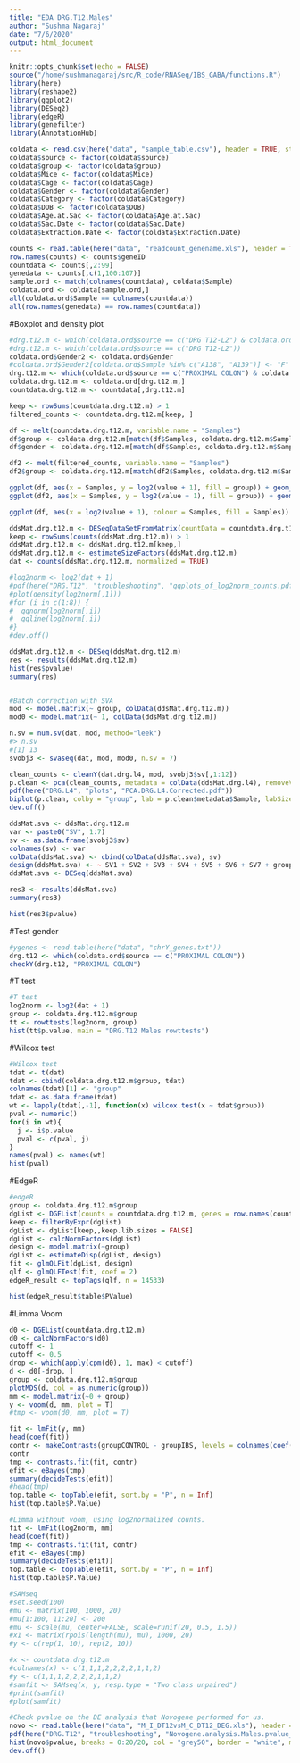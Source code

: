 ```yaml
---
title: "EDA DRG.T12.Males"
author: "Sushma Nagaraj"
date: "7/6/2020"
output: html_document
---
```


```r
knitr::opts_chunk$set(echo = FALSE)
source("/home/sushmanagaraj/src/R_code/RNASeq/IBS_GABA/functions.R")
library(here)
library(reshape2)
library(ggplot2)
library(DESeq2)
library(edgeR)
library(genefilter)
library(AnnotationHub)
```

```r
coldata <- read.csv(here("data", "sample_table.csv"), header = TRUE, stringsAsFactors = FALSE)
coldata$source <- factor(coldata$source)
coldata$group <- factor(coldata$group)
coldata$Mice <- factor(coldata$Mice)
coldata$Cage <- factor(coldata$Cage)
coldata$Gender <- factor(coldata$Gender)
coldata$Category <- factor(coldata$Category)
coldata$DOB <- factor(coldata$DOB)
coldata$Age.at.Sac <- factor(coldata$Age.at.Sac)
coldata$Sac.Date <- factor(coldata$Sac.Date)
coldata$Extraction.Date <- factor(coldata$Extraction.Date)

counts <- read.table(here("data", "readcount_genename.xls"), header = TRUE, stringsAsFactors = FALSE)
row.names(counts) <- counts$geneID
countdata <- counts[,2:99]
genedata <- counts[,c(1,100:107)]
sample.ord <- match(colnames(countdata), coldata$Sample)
coldata.ord <- coldata[sample.ord,]
all(coldata.ord$Sample == colnames(countdata))
all(row.names(genedata) == row.names(countdata))
```

#Boxplot and density plot
```r
#drg.t12.m <- which(coldata.ord$source == c("DRG T12-L2") & coldata.ord$Gender == "M")
#drg.t12.m <- which(coldata.ord$source == c("DRG T12-L2"))
coldata.ord$Gender2 <- coldata.ord$Gender
#coldata.ord$Gender2[coldata.ord$Sample %in% c("A138", "A139")] <- "F"
drg.t12.m <- which(coldata.ord$source == c("PROXIMAL COLON") & coldata.ord$Gender == "F")
coldata.drg.t12.m <- coldata.ord[drg.t12.m,]
countdata.drg.t12.m <- countdata[,drg.t12.m]

keep <- rowSums(countdata.drg.t12.m) > 1
filtered_counts <- countdata.drg.t12.m[keep, ]

df <- melt(countdata.drg.t12.m, variable.name = "Samples")
df$group <- coldata.drg.t12.m[match(df$Samples, coldata.drg.t12.m$Sample), "group"]
df$gender <- coldata.drg.t12.m[match(df$Samples, coldata.drg.t12.m$Sample), "Gender"]

df2 <- melt(filtered_counts, variable.name = "Samples")
df2$group <- coldata.drg.t12.m[match(df2$Samples, coldata.drg.t12.m$Sample), "group"]

ggplot(df, aes(x = Samples, y = log2(value + 1), fill = group)) + geom_boxplot() + ylab(expression(log[2](count + 1))) + ggtitle("DRG.T12 Males filtered counts")
ggplot(df2, aes(x = Samples, y = log2(value + 1), fill = group)) + geom_boxplot() + ylab(expression(log[2](count + 1))) + ggtitle("Proximal Colon Females filtered counts (rowsums > 1)")

ggplot(df, aes(x = log2(value + 1), colour = Samples, fill = Samples)) + geom_density(alpha = 0.2, size = 1.25) + facet_wrap(~ group) + xlab(expression(log[2](count + 1)))

ddsMat.drg.t12.m <- DESeqDataSetFromMatrix(countData = countdata.drg.t12.m, colData = coldata.drg.t12.m, design = ~ group)
keep <- rowSums(counts(ddsMat.drg.t12.m)) > 1
ddsMat.drg.t12.m <- ddsMat.drg.t12.m[keep,]
ddsMat.drg.t12.m <- estimateSizeFactors(ddsMat.drg.t12.m)
dat <- counts(ddsMat.drg.t12.m, normalized = TRUE)

#log2norm <- log2(dat + 1)
#pdf(here("DRG.T12", "troubleshooting", "qqplots_of_log2norm_counts.pdf"))
#plot(density(log2norm[,1]))
#for (i in c(1:8)) {
#  qqnorm(log2norm[,i])
#  qqline(log2norm[,i])
#}
#dev.off()
```


```r
ddsMat.drg.t12.m <- DESeq(ddsMat.drg.t12.m)
res <- results(ddsMat.drg.t12.m)
hist(res$pvalue)
summary(res)


#Batch correction with SVA
mod <- model.matrix(~ group, colData(ddsMat.drg.t12.m))
mod0 <- model.matrix(~ 1, colData(ddsMat.drg.t12.m))

n.sv = num.sv(dat, mod, method="leek")
#> n.sv
#[1] 13
svobj3 <- svaseq(dat, mod, mod0, n.sv = 7)

clean_counts <- cleanY(dat.drg.l4, mod, svobj3$sv[,1:12])
p.clean <- pca(clean_counts, metadata = colData(ddsMat.drg.l4), removeVar = 0.3)
pdf(here("DRG.L4", "plots", "PCA.DRG.L4.Corrected.pdf"))
biplot(p.clean, colby = "group", lab = p.clean$metadata$Sample, labSize = 3, pointSize = 3, legendPosition = 'right', title = "DRG L4-S2 Corrected with SVA using 12 surrogate variables")
dev.off()

ddsMat.sva <- ddsMat.drg.t12.m
var <- paste0("SV", 1:7)
sv <- as.data.frame(svobj3$sv)
colnames(sv) <- var
colData(ddsMat.sva) <- cbind(colData(ddsMat.sva), sv)
design(ddsMat.sva) <- ~ SV1 + SV2 + SV3 + SV4 + SV5 + SV6 + SV7 + group
ddsMat.sva <- DESeq(ddsMat.sva)

res3 <- results(ddsMat.sva)
summary(res3)

hist(res3$pvalue)

```

#Test gender
```r
#ygenes <- read.table(here("data", "chrY_genes.txt"))
drg.t12 <- which(coldata.ord$source == c("PROXIMAL COLON"))
checkY(drg.t12, "PROXIMAL COLON")
```

#T test
```r
#T test
log2norm <- log2(dat + 1)
group <- coldata.drg.t12.m$group
tt <- rowttests(log2norm, group)
hist(tt$p.value, main = "DRG.T12 Males rowttests")
```

#Wilcox test
```r
#Wilcox test
tdat <- t(dat)
tdat <- cbind(coldata.drg.t12.m$group, tdat)
colnames(tdat)[1] <- "group"
tdat <- as.data.frame(tdat)
wt <- lapply(tdat[,-1], function(x) wilcox.test(x ~ tdat$group))
pval <- numeric()
for(i in wt){
  j <- i$p.value
  pval <- c(pval, j)
}
names(pval) <- names(wt)
hist(pval)
```

#EdgeR
```r
#edgeR
group <- coldata.drg.t12.m$group
dgList <- DGEList(counts = countdata.drg.t12.m, genes = row.names(countdata.drg.t12.m), group = group)
keep <- filterByExpr(dgList)
dgList <- dgList[keep,,keep.lib.sizes = FALSE]
dgList <- calcNormFactors(dgList)
design <- model.matrix(~group)
dgList <- estimateDisp(dgList, design)
fit <- glmQLFit(dgList, design)
qlf <- glmQLFTest(fit, coef = 2)
edgeR_result <- topTags(qlf, n = 14533)

hist(edgeR_result$table$PValue)
```

#Limma Voom
```r
d0 <- DGEList(countdata.drg.t12.m)
d0 <- calcNormFactors(d0)
cutoff <- 1
cutoff <- 0.5
drop <- which(apply(cpm(d0), 1, max) < cutoff)
d <- d0[-drop, ]
group <- coldata.drg.t12.m$group
plotMDS(d, col = as.numeric(group))
mm <- model.matrix(~0 + group)
y <- voom(d, mm, plot = T)
#tmp <- voom(d0, mm, plot = T)

fit <- lmFit(y, mm)
head(coef(fit))
contr <- makeContrasts(groupCONTROL - groupIBS, levels = colnames(coef(fit)))
contr
tmp <- contrasts.fit(fit, contr)
efit <- eBayes(tmp)
summary(decideTests(efit))
#head(tmp)
top.table <- topTable(efit, sort.by = "P", n = Inf)
hist(top.table$P.Value)

#Limma without voom, using log2normalized counts.
fit <- lmFit(log2norm, mm)
head(coef(fit))
tmp <- contrasts.fit(fit, contr)
efit <- eBayes(tmp)
summary(decideTests(efit))
top.table <- topTable(efit, sort.by = "P", n = Inf)
hist(top.table$P.Value)
```


```r
#SAMseq
#set.seed(100)
#mu <- matrix(100, 1000, 20)
#mu[1:100, 11:20] <- 200
#mu <- scale(mu, center=FALSE, scale=runif(20, 0.5, 1.5))
#x1 <- matrix(rpois(length(mu), mu), 1000, 20)
#y <- c(rep(1, 10), rep(2, 10))

#x <- countdata.drg.t12.m
#colnames(x) <- c(1,1,1,2,2,2,2,1,1,2)
#y <- c(1,1,1,2,2,2,2,1,1,2)
#samfit <- SAMseq(x, y, resp.type = "Two class unpaired") 
#print(samfit)
#plot(samfit)

#Check pvalue on the DE analysis that Novogene performed for us.
novo <- read.table(here("data", "M_I_DT12vsM_C_DT12_DEG.xls"), header = TRUE)
pdf(here("DRG.T12", "troubleshooting", "Novogene.analysis.Males.pvalue_histogram.pdf"))
hist(novo$pvalue, breaks = 0:20/20, col = "grey50", border = "white", main = "DRG.T12.males Novogene DEG analysis")
dev.off()
```